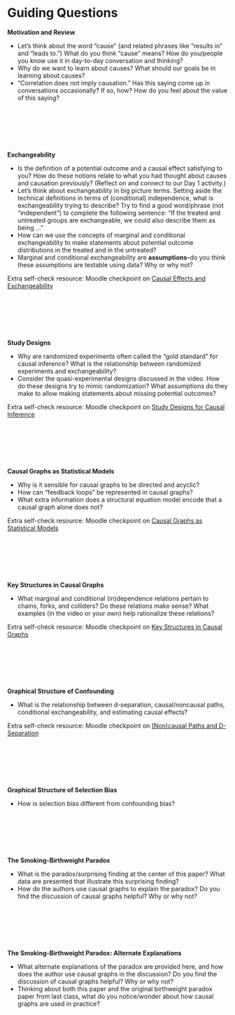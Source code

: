 # Guiding Questions {-}

**Motivation and Review** <a id="gq-motivation-review"></a>

- Let's think about the word "cause" (and related phrases like "results in" and "leads to.") What do you think "cause" means? How do you/people you know use it in day-to-day conversation and thinking?
- Why do we want to learn about causes? What should our goals be in learning about causes?
- "Correlation does not imply causation." Has this saying come up in conversations occasionally? If so, how? How do you feel about the value of this saying?

<br><br><br><br><br>

**Exchangeability** <a id="gq-exchangeability"></a>

- Is the definition of a potential outcome and a causal effect satisfying to you? How do these notions relate to what you had thought about causes and causation previously? (Reflect on and connect to our Day 1 activity.)
- Let's think about exchangeability in big picture terms. Setting aside the technical definitions in terms of (conditional) independence, what is exchangeability trying to describe? Try to find a good word/phrase (not "independent") to complete the following sentence: "If the treated and untreated groups are exchangeable, we could also describe them as being ..."
- How can we use the concepts of marginal and conditional exchangeability to make statements about potential outcome distributions in the treated and in the untreated?
- Marginal and conditional exchangeability are **assumptions**--do you think these assumptions are testable using data? Why or why not?

Extra self-check resource: Moodle checkpoint on [Causal Effects and Exchangeability](https://moodle.macalester.edu/mod/quiz/view.php?id=17844)

<br><br><br><br><br>

**Study Designs** <a id="gq-study-designs"></a>

- Why are randomized experiments often called the "gold standard" for causal inference? What is the relationship between randomized experiments and exchangeability?
- Consider the quasi-experimental designs discussed in the video. How do these designs try to mimic randomization? What assumptions do they make to allow making statements about missing potential outcomes?

Extra self-check resource: Moodle checkpoint on [Study Designs for Causal Inference](https://moodle.macalester.edu/mod/quiz/view.php?id=17845)

<br><br><br><br><br>

**Causal Graphs as Statistical Models** <a id="gq-causal-graphs-models"></a>

- Why is it sensible for causal graphs to be directed and acyclic?
- How can "feedback loops" be represented in causal graphs?
- What extra information does a structural equation model encode that a causal graph alone does not?

Extra self-check resource: Moodle checkpoint on [Causal Graphs as Statistical Models](https://moodle.macalester.edu/mod/quiz/view.php?id=17846)

<br><br><br><br><br>

**Key Structures in Causal Graphs** <a id="gq-key-structures"></a>

- What marginal and conditional (in)dependence relations pertain to chains, forks, and colliders? Do these relations make sense? What examples (in the video or your own) help rationalize these relations?

Extra self-check resource: Moodle checkpoint on [Key Structures in Causal Graphs](https://moodle.macalester.edu/mod/quiz/view.php?id=17847)

<br><br><br><br><br>

**Graphical Structure of Confounding** <a id="gq-struct-confounding"></a>

- What is the relationship between d-separation, causal/noncausal paths, conditional exchangeability, and estimating causal effects?

Extra self-check resource: Moodle checkpoint on [(Non)causal Paths and D-Separation](https://moodle.macalester.edu/mod/quiz/view.php?id=17848)

<br><br><br><br><br>

**Graphical Structure of Selection Bias** <a id="gq-struct-selection-bias"></a>

- How is selection bias different from confounding bias?

<br><br><br><br><br>

**The Smoking-Birthweight Paradox** <a id="gq-sbw-paradox"></a>

- What is the paradox/surprising finding at the center of this paper? What data are presented that illustrate this surprising finding?
- How do the authors use causal graphs to explain the paradox? Do you find the discussion of causal graphs helpful? Why or why not?

<br><br><br><br><br>

**The Smoking-Birthweight Paradox: Alternate Explanations** <a id="gq-sbw-paradox-alt"></a>

- What alternate explanations of the paradox are provided here, and how does the author use causal graphs in the discussion?  Do you find the discussion of causal graphs helpful? Why or why not?
- Thinking about both this paper and the original birthweight paradox paper from last class, what do you notice/wonder about how causal graphs are used in practice?

<div style="height: 600px;"></div>
